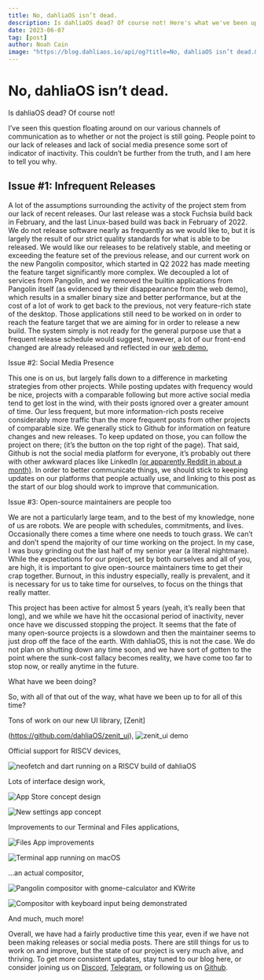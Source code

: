 ```yaml
---
title: No, dahliaOS isn’t dead.
description: Is dahliaOS dead? Of course not! Here's what we've been up to. 
date: 2023-06-07
tag: [post]
author: Noah Cain
image: "https://blog.dahliaos.io/api/og?title=No, dahliaOS isn’t dead.&desc=Is dahliaOS dead? Of course not! Here's what we've been up to.&date=2023-06-07"
---
```


# No, dahliaOS isn’t dead.

Is dahliaOS dead? Of course not!

I’ve seen this question floating around on our various channels of communication as to whether or not the project is still going. People point to our lack of releases and lack of social media presence some sort of indicator of inactivity. This couldn’t be further from the truth, and I am here to tell you why. 

## Issue #1: Infrequent Releases

A lot of the assumptions surrounding the activity of the project stem from our lack of recent releases. Our last release was a stock Fuchsia build back in February, and the last Linux-based build was back in February of 2022. We do not release software nearly as frequently as we would like to, but it is largely the result of our strict quality standards for what is able to be released. We would like our releases to be relatively stable, and meeting or exceeding the feature set of the previous release, and our current work on the new Pangolin compositor, which started in Q2 2022 has made meeting the feature target significantly more complex. We decoupled a lot of services from Pangolin, and we removed the builtin applications from Pangolin itself (as evidenced by their disappearance from the web demo), which results in a smaller binary size and better performance, but at the cost of a lot of work to get back to the previous, not very feature-rich state of the desktop. Those applications still need to be worked on in order to reach the feature target that we are aiming for in order to release a new build. The system simply is not ready for the general purpose use that a frequent release schedule would suggest, however, a lot of our front-end changed are already released and reflected in our [web demo.](https://web.dahliaos.io)

Issue #2: Social Media Presence

This one is on us, but largely falls down to a difference in marketing strategies from other projects. While posting updates with frequency would be nice, projects with a comparable following but more active social media tend to get lost in the wind, with their posts ignored over a greater amount of time. Our less frequent, but more information-rich posts receive considerably more traffic than the more frequent posts from other projects of comparable size. We generally stick to Github for information on feature changes and new releases. To keep updated on those, you can follow the project on there; (it’s the button on the top right of the page). That said, Github is not the social media platform for everyone, it’s probably out there with other awkward places like LinkedIn [(or apparently Reddit in about a month)](https://www.reddit.com/r/Save3rdPartyApps/comments/13yh0jf/dont_let_reddit_kill_3rd_party_apps/). In order to better communicate things, we should stick to keeping updates on our platforms that people actually use, and linking to this post as the start of our blog should work to improve that communication. 

Issue #3: Open-source maintainers are people too

We are not a particularly large team, and to the best of my knowledge, none of us are robots. We are people with schedules, commitments, and lives. Occasionally there comes a time where one needs to touch grass. We can’t and don’t spend the majority of our time working on the project. In my case, I was busy grinding out the last half of my senior year (a literal nightmare). While the expectations for our project, set by both ourselves and all of you, are high, it is important to give open-source maintainers time to get their crap together. Burnout, in this industry especially, really is prevalent, and it is necessary for us to take time for ourselves, to focus on the things that really matter. 

This project has been active for almost 5 years (yeah, it’s really been that long), and we while we have hit the occasional period of inactivity, never once have we discussed stopping the project. It seems that the fate of many open-source projects is a slowdown and then the maintainer seems to just drop off the face of the earth. With dahliaOS, this is not the case. We do not plan on shutting down any time soon, and we have sort of gotten to the point where the sunk-cost fallacy becomes reality, we have come too far to stop now, or really anytime in the future. 

What have we been doing?

So, with all of that out of the way, what have we been up to for all of this time?

Tons of work on our new UI library, [Zenit]

(https://github.com/dahliaOS/zenit_ui),
![zenit_ui demo](https://github.com/dahliaOS/blog/blob/main/public/images/state-of-the-project/image6.png?raw=true)

Official support for RISCV devices,

![neofetch and dart running on a RISCV build of dahliaOS](https://github.com/dahliaOS/blog/blob/main/public/images/state-of-the-project/image5.png?raw=true)

Lots of interface design work,

![App Store concept design](https://github.com/dahliaOS/blog/blob/main/public/images/state-of-the-project/image4.png?raw=true)

![New settings app concept](https://github.com/dahliaOS/blog/blob/main/public/images/state-of-the-project/image1.png?raw=true)

Improvements to our Terminal and Files applications,

![Files App improvements](https://github.com/dahliaOS/blog/blob/main/public/images/state-of-the-project/image8.png?raw=true)

![Terminal app running on macOS](https://github.com/dahliaOS/blog/blob/main/public/images/state-of-the-project/image7.png?raw=true)

…an actual compositor,

![Pangolin compositor with gnome-calculator and KWrite](https://github.com/dahliaOS/blog/blob/main/public/images/state-of-the-project/image3.png?raw=true)

![Compositor with keyboard input being demonstrated](https://github.com/dahliaOS/blog/blob/main/public/images/state-of-the-project/image2.png?raw=true)

And much, much more!

Overall, we have had a fairly productive time this year, even if we have not been making releases or social media posts. There are still things for us to work on and improve, but the state of our project is very much alive, and thriving. To get more consistent updates, stay tuned to our blog here, or consider joining us on [Discord](https://dahliaos.io/discord), [Telegram](https://dahliaos.io/telegram), or following us on [Github](https://dahliaos.io/github).
